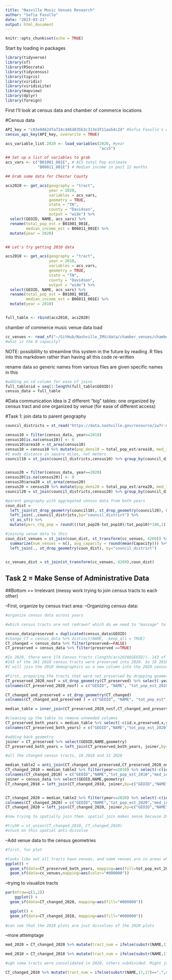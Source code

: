 ```yaml
---
title: "Nasville Music Venues Research"
author: "Sofia Fasullo"
date: "2023-03-21"
output: html_document
---
```


```r
knitr::opts_chunk$set(echo = TRUE)
```

Start by loading in packages
```r
library(tidyverse)
library(sf)
library(RSocrata)
library(tidycensus)
library(tigris)
library(viridis)
library(viridisLite)
library(mapview)
library(dplyr)
library(foreign)
```

First I'll look at census data and chamber of commerce locations

#Census data
```r
API_key = "c03e04624fa724c446d835b3c313e3f11aa54c2d" #Sofia Fasullo's API key
census_api_key(API_key, overwrite = TRUE)

acs_variable_list.2020 <- load_variables(2020, #year
                                         "acs5")

## Set up a list of variables to grab
acs_vars <- c("B01001_001E", # ACS total Pop estimate
              "B06011_001E") # Median income in past 12 months

## Grab some data for Chester County

acs2020 <- get_acs(geography = "tract",
                   year = 2020,
                   variables = acs_vars,
                   geometry = TRUE,
                   state = "TN",
                   county = "Davidson",
                   output = "wide") %>%
  select(GEOID, NAME, acs_vars) %>%
  rename(total_pop_est = B01001_001E,
         median_income_est = B06011_001E) %>%
  mutate(year = 2020)


## Let's try getting 2010 data

acs2010 <- get_acs(geography = "tract",
                   year = 2010,
                   variables = acs_vars,
                   geometry = TRUE,
                   state = "TN",
                   county = "Davidson",
                   output = "wide") %>%
  select(GEOID, NAME, acs_vars) %>%
  rename(total_pop_est = B01001_001E,
         median_income_est = B06011_001E) %>%
  mutate(year = 2010)


full_table <- rbind(acs2010, acs2020)

```

chamber of commerce music venue data load
```r
cc_venues <- read_sf("~/GitHub/Nashville_IMV/data/chamber_venues/chamber_venues_2020.geojson")
#what is the 0 capacity?
```

NOTE: possiblility to streamline this system in the future by reading .R files into this markdown rather than having all this code re-written

rename data so generic names from various files are given specific names in this 
```r
#adding an id column for ease of joins
full_table$id = seq(1:length(full_table$GEOID))
census_data = full_table
```

#Data communication
Idea is 2 different "big" tables: one organized by census tract and one organized by venue (for ease of different access)

#Task 1: join data to parent geography
```r
council_districts = st_read("https://data.nashville.gov/resource/iw7r-m8qr.geojson") %>% select(council_district, geometry) %>% st_transform(crs=4269)


```

```r
census10 = filter(census_data, year==2010)
census10[is.na(census10)] <- 0
census10$area10 = st_area(census10)
census10 = census10 %>% mutate(pop_dens10 = total_pop_est/area10, med_incxpop = median_income_est*total_pop_est)
#I made distance in square miles, not meters
council10 = st_join(council_districts,census10) %>% group_by(council_district) %>% summarize(tot_pop10 = sum(total_pop_est), avg_med_inc10 = (sum(med_incxpop)/tot_pop10), avg_dens10 = mean(pop_dens10)*2590000)


census20 = filter(census_data, year==2020)
census20[is.na(census20)] <- 0
census20$area20 = st_area(census20)
census20 = census20 %>% mutate(pop_dens20 = total_pop_est/area20, med_incxpop = median_income_est*total_pop_est)
council20 = st_join(council_districts,census20) %>% group_by(council_district) %>% summarize(tot_pop20 = sum(total_pop_est), avg_med_inc20 = (sum(med_incxpop)/tot_pop20), avg_dens20 = mean(pop_dens20)*2590000)

#parent geography with aggregated census data from both years
coun_dist = 
  left_join(st_drop_geometry(council10), st_drop_geometry(council20), by="council_district") %>%
  left_join(.,council_districts,by="council_district") %>%
  st_as_sf() %>% 
  mutate(perc_chg_pop = round(((tot_pop20-tot_pop10)/tot_pop10)*100,1), perc_chg_med_inc = round(((avg_med_inc20-avg_med_inc10)/avg_med_inc10)*100,1), perc_chg_dens = round(((avg_dens20-avg_dens10)/avg_dens10)*100,1))


```

```r
#joining venue data to this
coun_dist_venues = st_join(coun_dist, st_transform(cc_venues, 4269)) %>% group_by(council_district) %>% 
  summarize(num_venues = n(), avg_capacity = round(mean(Capacity))) %>% #not sure why NAs are introduced
  left_join(., st_drop_geometry(coun_dist), by="council_district")
  
```


```r
cc_venues_dist = st_join(st_transform(cc_venues, 4269),coun_dist)

```

## Task 2 = Make Sense of Administrative Data


##Bottom == Irrelevant (messy work trying to join census tracts to each other)

--First, organize by census tract area:
--Organizing census data:
```r
#organize census data across years

#which census tracts are not redrawn? which do we need to "massage" to get the 2010-2020 data to talk within the same spacial bound

census_data$preserved = duplicated(census_data$GEOID)
#change_CT = census_data %>% distinct(NAME, .keep_all = TRUE)
CT_changed = census_data %>% filter(preserved==FALSE)
CT_preserved = census_data %>% filter(preserved ==TRUE)

#In 2020, there were 174 Census tracts (length(acs2020$GEOID)). 143 of those were the same geography as in 2010 (length(CT_preserved$GEOID)). So I will spatially join the ones that were redrawn. I will go by the 2020 geography
#143 of the 161 2010 census tracts were preserved into 2020. So 18 2010 census tracts were redrawn into 31 2020 census tracts, which makes sense because the population increased.
#I will join the 2010 demographics as a new column into the 2020 census tracts, that way we can do analysis across time, and our data is spatially consolidated.

#First, preparing the tracts that were not preserved by dropping geometry to do an easy join by the GEOID and name of the tract to match up the years, and then adding back the geometry and deleting unwanted columns
CT_preserved_2020_nosf = st_drop_geometry(CT_preserved) %>% select(-year) #all the years are 2020 so it doesn't matter
colnames(CT_preserved_2020_nosf) = c("GEOID", "NAME", "tot_pop_est_2020", "med_inc_est_2020","id","preserved")

CT_changed_and_preserved = st_drop_geometry(CT_changed)
colnames(CT_changed_and_preserved ) = c("GEOID", "NAME", "tot_pop_est", "med_inc_est","year","id","preserved") #need to know the year because there are 2 different years

median_table = inner_join(CT_preserved_2020_nosf,CT_changed_and_preserved ,by=c("GEOID","NAME"))

#cleaning up the table to remove unneeded columns
CT_preserved_both_years = median_table %>% select(-c(id.x,preserved.x,year,id.y,preserved.y))
colnames(CT_preserved_both_years) = c("GEOID","NAME","tot_pop_est_2020","med_inc_est_2020","tot_pop_est_2010","med_inc_est_2010")

#adding back geometry
joiner = CT_preserved %>% select(GEOID,NAME,geometry)
CT_preserved_both_years = left_join(CT_preserved_both_years, joiner,by=c("GEOID","NAME")) %>% st_as_sf()

```


```r
#all the changed census tracts, 18 2010 and 31 2020

median_table2 = anti_join(CT_changed_and_preserved,CT_preserved_2020_nosf,by=c("GEOID","NAME"))
CT_changed_2010 = median_table2 %>% filter(year==2010) %>% select(-c(id,preserved)) #keeping year column for now as safety check
colnames(CT_changed_2010) = c("GEOID","NAME","tot_pop_est_2010","med_inc_est_2010","year")
joiner = census_data %>% select(GEOID,NAME,geometry)
CT_changed_2010 = left_join(CT_changed_2010, joiner,by=c("GEOID","NAME")) %>% select(-year) %>% st_as_sf()


CT_changed_2020 = median_table2 %>% filter(year==2020) %>% select(-c(id,preserved))
colnames(CT_changed_2020) = c("GEOID","NAME","tot_pop_est_2020","med_inc_est_2020","year")
CT_changed_2020 = left_join(CT_changed_2020, joiner,by=c("GEOID","NAME")) %>% select(-year) %>% st_as_sf()

#now trying to spatially join them. spatial join makes sense because 2020 tracts are contained within 2010 tracts - they're 2010 tracts subdivided to account for denser population. But GEOID and tract names don't show this spatial relationship, so we do a spatial join.

#try50 = st_union(CT_changed_2010, CT_changed_2020)
#stuck on this spatial anti-dissolve
```
--Add venue data to the census geometries
```r
#first, fun plot

#looks like not all tracts have venues, and some venues are in areas where preserved tracts do not exist
ggplot() +
  geom_sf(data=CT_preserved_both_years, mapping=aes(fill=tot_pop_est_2020)) +
  geom_sf(data=cc_venues,mapping=aes(color="#000000"))


```
--trying to visualize tracts
```r
par(mfrow=c(1,2))
    ggplot() +
  geom_sf(data=CT_changed_2020, mapping=aes(fill="#000000"))

  ggplot() +
  geom_sf(data=CT_changed_2010, mapping=aes(fill="#000000")) 
  
#can see that the 2010 plots are just dissolves of the 2020 plots

```
--more attemptage
```r
med_2020 = CT_changed_2020 %>% mutate(tract_num = ifelse(substr(NAME,17,17)==",",substr(NAME,14,16),substr(NAME,14,19))) %>% arrange(tract_num) %>% mutate(area=st_area(CT_changed_2020)) %>% st_drop_geometry() %>%  write.csv("C:/Users/sofia/Documents/GitHub/Nashville_IMV/med_table_2020.csv")

med_2010 = CT_changed_2010 %>% mutate(tract_num = ifelse(substr(NAME,17,17)==",",substr(NAME,14,16),substr(NAME,14,19))) %>% arrange(tract_num) %>% mutate(area=st_area(CT_changed_2010)) %>% st_drop_geometry() %>%  write.csv("C:/Users/sofia/Documents/GitHub/Nashville_IMV/med_table_2010.csv")

#ugh some tracts were consolidated in 2020, others subdivided. Might just do this in excel? I think that's the best option. Might wanna keep geometry and actually calculate area

```

```r
CT_changed_2010 %>% mutate(tract_num = ifelse(substr(NAME,17,17)==",",substr(NAME,14,16),substr(NAME,14,19))) %>% mapview(label="tract_num")
```

